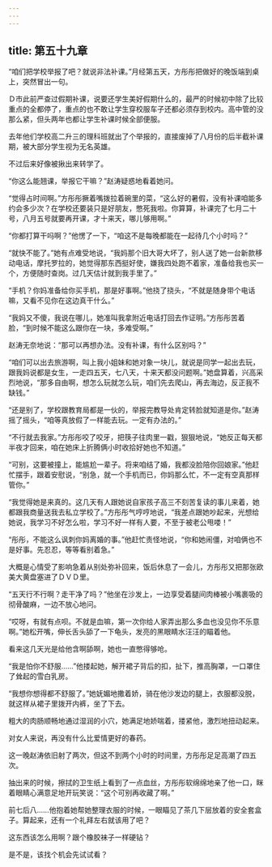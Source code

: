 ```yaml
---
---
---
```

title: 第五十九章
---




“咱们把学校举报了吧？就说非法补课。”月经第五天，方彤彤把做好的晚饭端到桌上，突然冒出一句。

Ｄ市此前严查过假期补课，说要还学生美好假期什么的，最严的时候初中除了比较重点的全都停了，重点的也不敢让学生穿校服车子还都必须存到校内。高中管的没那么紧，但头两年也都让学生补课时候全部便服。

去年他们学校高二升三的理科班就出了个举报的，直接废掉了八月份的后半截补课期，被大部分学生视为无名英雄。

不过后来好像被揪出来转学了。

“你这么能翘课，举报它干嘛？”赵涛疑惑地看着她问。

“觉得占时间啊。”方彤彤撅着嘴拨拉着碗里的菜，“这么好的暑假，没有补课咱能多约会多少次？在学校还要装只是好朋友，憋死我啦。你算算，补课完了七月二十号，八月五号就要再开课，才十来天，哪儿够用啊。”

“你都打算干吗啊？”他愣了一下，“咱这不是每晚都能在一起待几个小时吗？”

“就快不能了。”她有点难受地说，“我妈那个旧大哥大坏了，别人送了她一台新款移动电话，摩托罗拉的，她觉得那东西挺好使，嫌我四处跑不着家，准备给我也买一个，方便随时查岗。过几天估计就到我手里了。”

“手机？你妈准备给你买手机，那是好事啊。”他挠了挠头，“不就是随身带个电话嘛，又看不见你在这边真干什么。”

“我妈又不傻，我说在哪儿，她准叫我拿附近电话打回去作证明。”方彤彤苦着脸，“到时候不能这么跟你在一块，多难受啊。”

赵涛无奈地说：“那可以再想办法。没有补课，有什么区别吗？”

“咱们可以出去旅游啊，叫上我小姐妹和她对象一块儿，就说是同学一起出去玩，跟我妈说都是女生，一走四五天，七八天，十来天都没问题啊。”她盘算着，兴高采烈地说，“那多自由啊，想怎么玩就怎么玩，咱们先去爬山，再去海边，反正我不缺钱。”

“还是别了，学校跟教育局都是一伙的，举报完教导处肯定转脸就知道是你。”赵涛摇了摇头，“咱等真放假了一样能去玩。一定有办法的。”

“不行就去我家。”方彤彤咬了咬牙，把筷子往肉里一戳，狠狠地说，“她反正每天都半夜才回来，咱在她床上折腾俩小时收拾好她也不知道。”

“可别，这要被撞上，能尴尬一辈子。将来咱结了婚，我都没脸陪你回娘家。”他赶忙摆手，跟着安慰说，“别急，就一个手机而已，你妈那么忙，不一定有空真那样管你。”

“我觉得她是来真的。这几天有人跟她说自家孩子高三不刻苦复读的事儿来着，她都跟我商量送我去私立学校了。”方彤彤气哼哼地说，“我差点跟她吵起来，光想给她说，我学习不好怎么啦，学习不好一样有人要，不至于被老公甩喽！”

“彤彤，不能这么讽刺你妈离婚的事。”他赶忙责怪地说，“你和她闹僵，对咱俩也不是好事。先忍忍，等等看别着急。”

大概是心情受了影响急着从别处弥补回来，饭后休息了一会儿，方彤彤又把那张欧美大黄盘塞进了ＤＶＤ里。

“五天行不行啊？走干净了吗？”他坐在沙发上，一边享受着腿间肉棒被小嘴裹吸的彻骨酸麻，一边不放心地问。

“哎呀，有就有点呗。不就是血嘛，第一次你给人家弄出那么多血也没见你不乐意啊。”她松开嘴，伸长舌头舔了一下龟头，发亮的黑眼睛水汪汪的瞄着他。

看来这几天光是给他含啊舔啊，她也一直憋得够呛。

“我是怕你不舒服……”他搂起她，解开裙子背后的扣，扯下，推高胸罩，一口罩住了耸起的雪白乳房。

“我想你想得都不舒服了。”她妩媚地撒着娇，骑在他沙发边的腿上，衣服都没脱，就这样从裙子里拨开内裤，坐了下去。

粗大的肉肠顺畅地通过湿润的小穴，她满足地娇喘着，搂紧他，激烈地扭动起来。

对女人来说，再没有什么比爱情更好的春药。

这一晚赵涛依旧射了两次，但这不到两个小时的时间里，方彤彤足足高潮了四五次。

抽出来的时候，擦拭的卫生纸上看到了一点血丝，方彤彤软绵绵地亲了他一口，眯着眼睛心满意足地开玩笑说：“这个可别再收藏了啊。”

前七后八……他抱着她帮她整理衣服的时候，一眼瞄见了茶几下层放着的安全套盒子。算起来，还有一个礼拜左右就该用了吧？

这东西该怎么用啊？跟个橡胶袜子一样硬钻？

是不是，该找个机会先试试看？